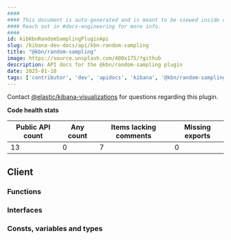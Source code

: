 ```yaml
---
####
#### This document is auto-generated and is meant to be viewed inside our experimental, new docs system.
#### Reach out in #docs-engineering for more info.
####
id: kibKbnRandomSamplingPluginApi
slug: /kibana-dev-docs/api/kbn-random-sampling
title: "@kbn/random-sampling"
image: https://source.unsplash.com/400x175/?github
description: API docs for the @kbn/random-sampling plugin
date: 2025-01-10
tags: ['contributor', 'dev', 'apidocs', 'kibana', '@kbn/random-sampling']
---
```




Contact [@elastic/kibana-visualizations](https://github.com/orgs/elastic/teams/kibana-visualizations) for questions regarding this plugin.

**Code health stats**

| Public API count  | Any count | Items lacking comments | Missing exports |
|-------------------|-----------|------------------------|-----------------|
| 13 | 0 | 7 | 0 |

## Client

### Functions
<DocDefinitionList data={kbnRandomSamplingObj.client.functions}/>

### Interfaces
<DocDefinitionList data={kbnRandomSamplingObj.client.interfaces}/>

### Consts, variables and types
<DocDefinitionList data={kbnRandomSamplingObj.client.misc}/>

